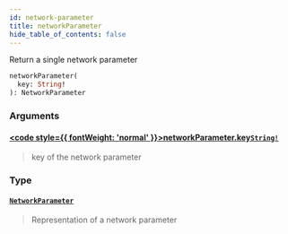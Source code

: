 ```yaml
---
id: network-parameter
title: networkParameter
hide_table_of_contents: false
---
```








Return a single network parameter

```graphql
networkParameter(
  key: String!
): NetworkParameter
```


### Arguments

#### [<code style={{ fontWeight: 'normal' }}>networkParameter.<b>key</b></code>](#)<Bullet />[`String!`](/docs/testnet/graphql/scalars/string) <Badge class="secondary" text="non-null"/> <Badge class="secondary" text="scalar"/>
> key of the network parameter
> 

### Type

#### [`NetworkParameter`](/docs/testnet/graphql/objects/network-parameter) <Badge class="secondary" text="object"/>
> Representation of a network parameter
> 





